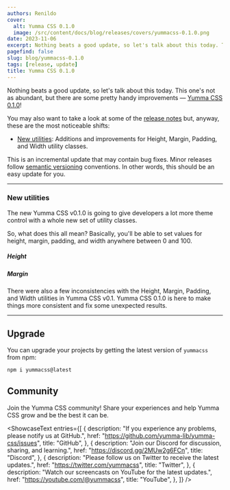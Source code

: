 ```yaml
---
authors: Renildo
cover:
  alt: Yumma CSS 0.1.0
  image: /src/content/docs/blog/releases/covers/yummacss-0.1.0.png
date: 2023-11-06
excerpt: Nothing beats a good update, so let's talk about this today. This one's not as abundant, but there are some pretty handy improvements — [Yumma CSS 0.1.0](https://github.com/yumma-lib/yumma-css/releases/tag/v0.1.0)!
pagefind: false
slug: blog/yummacss-0.1.0
tags: [release, update]
title: Yumma CSS 0.1.0
---
```


Nothing beats a good update, so let's talk about this today. This one's not as abundant, but there are some pretty handy improvements — [Yumma CSS 0.1.0](https://github.com/yumma-lib/yumma-css/releases/tag/v0.1.0)!

You may also want to take a look at some of the [release notes](https://github.com/yumma-lib/yumma-css/releases/tag/v0.1.0) but, anyway, these are the most noticeable shifts:

- [New utilities](#new-utilities): Additions and improvements for Height, Margin, Padding, and Width utility classes.

This is an incremental update that may contain bug fixes. Minor releases follow [semantic versioning](https://docs.npmjs.com/about-semantic-versioning) conventions. In other words, this should be an easy update for you.

---

### New utilities

The new Yumma CSS v0.1.0 is going to give developers a lot more theme control with a whole new set of utility classes.

So, what does this all mean? Basically, you'll be able to set values for height, margin, padding, and width anywhere between 0 and 100.

##### Height

<Tabs>
  <TabItem value="now" label="Now">
    <Utility
      classPrefix="h-"
      classValues={["height"]}
      range={100}
      increment={0.25}
      unit="rem"
    />
  </TabItem>
  <TabItem value="then" label="Then">
    <Utility
      data={[
        {
          className: "h-0",
          properties: ["height: 0rem;"],
        },
        {
          className: "h-1",
          properties: ["height: 0.25rem;"],
        },
        {
          className: "h-2",
          properties: ["height: 0.5rem;"],
        },
        {
          className: "h-3",
          properties: ["height: 1rem;"],
        },
        {
          className: "h-4",
          properties: ["height: 1.5rem;"],
        },
        {
          className: "h-5",
          properties: ["height: 2rem;"],
        },
        {
          className: "h-10",
          properties: ["height: 4.5rem;"],
        },
        {
          className: "h-20",
          properties: ["height: 9.5rem;"],
        },
        {
          className: "h-30",
          properties: ["height: 14.5rem;"],
        },
        {
          className: "h-40",
          properties: ["height: 19.5rem;"],
        },
        {
          className: "h-50",
          properties: ["height: 24.5rem;"],
        },
        {
          className: "h-55",
          properties: ["height: 25rem;"],
        },
        {
          className: "h-60",
          properties: ["height: 25.5rem;"],
        },
        {
          className: "h-65",
          properties: ["height: 26rem;"],
        },
        {
          className: "h-70",
          properties: ["height: 26.5rem;"],
        },
        {
          className: "h-75",
          properties: ["height: 27rem;"],
        },
        {
          className: "h-80",
          properties: ["height: 27.5rem;"],
        },
        {
          className: "h-85",
          properties: ["height: 28rem;"],
        },
        {
          className: "h-90",
          properties: ["height: 28.5rem;"],
        },
        {
          className: "h-95",
          properties: ["height: 29rem;"],
        },
        {
          className: "h-100",
          properties: ["height: 29.5rem;"],
        },
      ]}
    />
  </TabItem>
</Tabs>

##### Margin

<Tabs>
  <TabItem value="now" label="Now">
    <Utility
      classPrefix="m-"
      classValues={["margin"]}
      range={100}
      increment={0.75}
      unit="rem"
    />
  </TabItem>
  <TabItem value="then" label="Then">
    <Utility
      data={[
        {
          className: "m-0",
          properties: ["margin: 0rem;"],
        },
        {
          className: "m-1",
          properties: ["margin: 0.75rem;"],
        },
        {
          className: "m-2",
          properties: ["margin: 1.5rem;"],
        },
        {
          className: "m-3",
          properties: ["margin: 3rem;"],
        },
        {
          className: "m-4",
          properties: ["margin: 4.5rem;"],
        },
        {
          className: "m-5",
          properties: ["margin: 6rem;"],
        },
        {
          className: "m-10",
          properties: ["margin: 13.5rem;"],
        },
        {
          className: "m-20",
          properties: ["margin: 28.5rem;"],
        },
        {
          className: "m-30",
          properties: ["margin: 43.5rem;"],
        },
        {
          className: "m-40",
          properties: ["margin: 58.5rem;"],
        },
        {
          className: "m-50",
          properties: ["margin: 73.5rem;"],
        },
        {
          className: "m-55",
          properties: ["margin: 75rem;"],
        },
        {
          className: "m-60",
          properties: ["margin: 76.5rem;"],
        },
        {
          className: "m-65",
          properties: ["margin: 78rem;"],
        },
        {
          className: "m-70",
          properties: ["margin: 79.5rem;"],
        },
        {
          className: "m-75",
          properties: ["margin: 81rem;"],
        },
        {
          className: "m-80",
          properties: ["margin: 82.5rem;"],
        },
        {
          className: "m-85",
          properties: ["margin: 84rem;"],
        },
        {
          className: "m-90",
          properties: ["margin: 85.5rem;"],
        },
        {
          className: "m-95",
          properties: ["margin: 87rem;"],
        },
        {
          className: "m-100",
          properties: ["margin: 88.5rem;"],
        },
        {
          className: "m-auto",
          properties: ["margin: auto;"],
        },
      ]}
    />
  </TabItem>
</Tabs>

There were also a few inconsistencies with the Height, Margin, Padding, and Width utilities in Yumma CSS v0.1. Yumma CSS 0.1.0 is here to make things more consistent and fix some unexpected results.

---

## Upgrade

You can upgrade your projects by getting the latest version of `yummacss` from npm:

```bash
npm i yummacss@latest
```

## Community

Join the Yumma CSS community! Share your experiences and help Yumma CSS grow and be the best it can be.

<ShowcaseText
  entries={[
    {
      description:
        "If you experience any problems, please notify us at GitHub.",
      href: "https://github.com/yumma-lib/yumma-css/issues",
      title: "GitHub",
    },
    {
      description: "Join our Discord for discussion, sharing, and learning.",
      href: "https://discord.gg/2MUw2g6FCn",
      title: "Discord",
    },
    {
      description: "Please follow us on Twitter to receive the latest updates.",
      href: "https://twitter.com/yummacss",
      title: "Twitter",
    },
    {
      description: "Watch our screencasts on YouTube for the latest updates.",
      href: "https://youtube.com/@yummacss",
      title: "YouTube",
    },
  ]}
/>
